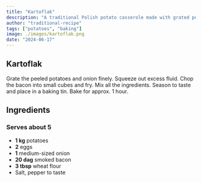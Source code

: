 ```yaml
---
title: "Kartoflak"
description: "A traditional Polish potato casserole made with grated potatoes, onions, and bacon."
author: "traditional-recipe"
tags: ["potatoes", "baking"]
image: ./images/kartoflak.png
date: "2024-06-17"
---
```


## Kartoflak

Grate the peeled potatoes and onion finely. Squeeze out excess fluid. Chop the bacon into small cubes and fry. Mix all the ingredients. Season to taste and place in a baking tin. Bake for approx. 1 hour.

## Ingredients

### Serves about 5

- **1 kg** potatoes
- **2** eggs
- **1** medium-sized onion
- **20 dag** smoked bacon
- **3 tbsp** wheat flour
- Salt, pepper to taste
